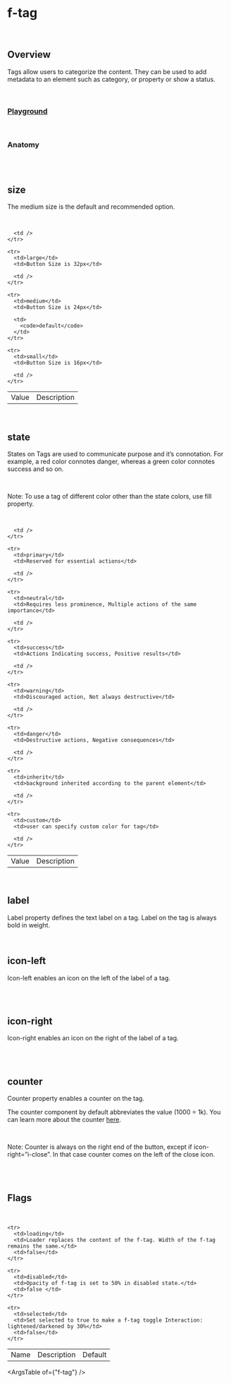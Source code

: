 
<Meta of={FTagStories} />

# f-tag

<br />

## Overview

<f-divider />

Tags allow users to categorize the content. They can be used to add metadata to an element such as category, or property or show a status.

<br />

### [Playground](/story/components-f-tag--playground)

<Canvas>
	<Story of={FTagStories.Playground} />
</Canvas>

<br />

### Anatomy

<f-divider />

<br />

<Story of={FTagStories.Anatomy} />

<br />

## size

<f-divider />

The medium size is the default and recommended option.

<br />

<Canvas>
	<Story of={FTagStories.Size} />
</Canvas>

<table className="custom-table">
  <tbody>
    <tr>
      <td>Value</td>
      <td>Description</td>

      <td />
    </tr>

    <tr>
      <td>large</td>
      <td>Button Size is 32px</td>

      <td />
    </tr>

    <tr>
      <td>medium</td>
      <td>Button Size is 24px</td>

      <td>
        <code>default</code>
      </td>
    </tr>

    <tr>
      <td>small</td>
      <td>Button Size is 16px</td>

      <td />
    </tr>

  </tbody>
</table>

<br />

## state

<f-divider />

States on Tags are used to communicate purpose and it’s connotation. For example, a red color connotes danger,
whereas a green color connotes success and so on.

<br />

<p className="note-section">
	Note: To use a tag of different color other than the state colors, use fill property.
</p>

<br />

<Canvas>
	<Story of={FTagStories.State} />
</Canvas>

<table className="custom-table">
  <tbody>
    <tr>
      <td>Value</td>
      <td>Description</td>

      <td />
    </tr>

    <tr>
      <td>primary</td>
      <td>Reserved for essential actions</td>

      <td />
    </tr>

    <tr>
      <td>neutral</td>
      <td>Requires less prominence, Multiple actions of the same importance</td>

      <td />
    </tr>

    <tr>
      <td>success</td>
      <td>Actions Indicating success, Positive results</td>

      <td />
    </tr>

    <tr>
      <td>warning</td>
      <td>Discouraged action, Not always destructive</td>

      <td />
    </tr>

    <tr>
      <td>danger</td>
      <td>Destructive actions, Negative consequences</td>

      <td />
    </tr>

    <tr>
      <td>inherit</td>
      <td>background inherited according to the parent element</td>

      <td />
    </tr>

    <tr>
      <td>custom</td>
      <td>user can specify custom color for tag</td>

      <td />
    </tr>

  </tbody>
</table>

<br />

## label

<f-divider />

Label property defines the text label on a tag. Label on the tag is always bold in weight.

<Canvas>
	<Story of={FTagStories.Label} />
</Canvas>

<br />

## icon-left

<f-divider />

Icon-left enables an icon on the left of the label of a tag.

<br />

<Canvas>
	<Story of={FTagStories.IconLeft} />
</Canvas>

<br />

## icon-right

<f-divider />

Icon-right enables an icon on the right of the label of a tag.

<br />

<Canvas>
	<Story of={FTagStories.IconRight} />
</Canvas>

<br />

## counter

<f-divider />

Counter property enables a counter on the tag.

The counter component by default abbreviates the value (1000 = 1k). You can learn more about the counter
[here](/docs/components-f-counter--anatomy).

<br />

<p className="note-section">
	Note: Counter is always on the right end of the button, except if icon-right=”i-close”. In that
	case counter comes on the left of the close icon.
</p>

<br />

<Canvas>
	<Story of={FTagStories.Counter} />
</Canvas>

<br />

## Flags

<f-divider />

<br />

<Canvas>
	<Story of={FTagStories.Flags} />
</Canvas>

<table className="custom-table">
  <tbody>
    <tr>
      <td>Name</td>
      <td>Description</td>
      <td>Default</td>
    </tr>

    <tr>
      <td>loading</td>
      <td>Loader replaces the content of the f-tag. Width of the f-tag remains the same.</td>
      <td>false</td>
    </tr>

    <tr>
      <td>disabled</td>
      <td>Opacity of f-tag is set to 50% in disabled state.</td>
      <td>false </td>
    </tr>

    <tr>
      <td>selected</td>
      <td>Set selected to true to make a f-tag toggle Interaction: lightened/darkened by 30%</td>
      <td>false</td>
    </tr>

  </tbody>
</table>

<ArgsTable of={"f-tag"} />
